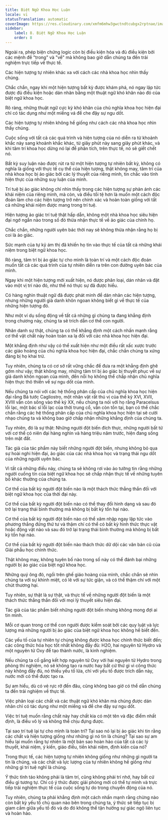 ```yaml
---
title: Biệt Ngữ Khoa Học Luận
locale: vi
statusTranslation: automatic
coverImage: https://res.cloudinary.com/xmfm6mhw3gwctndtcubgx2rptnae/image/upload/v1741354419/small_cover_la_gran_rebelion_28716e29d2.webp
sidebar:
    label: 8. Biệt Ngữ Khoa Học Luận
    order: 8
---
```

Ngoài ra, phép biện chứng logic còn bị điều kiện hóa và đủ điều kiện bởi các mệnh đề "trong" và "về" mà không bao giờ dẫn chúng ta đến trải nghiệm trực tiếp về thực tế.

Các hiện tượng tự nhiên khác xa với cách các nhà khoa học nhìn thấy chúng.

Chắc chắn, ngay khi một hiện tượng bất kỳ được khám phá, nó ngay lập tức được đủ điều kiện hoặc dán nhãn bằng một thuật ngữ khó khăn nào đó của biệt ngữ khoa học.

Rõ ràng, những thuật ngữ cực kỳ khó khăn của chủ nghĩa khoa học hiện đại chỉ có tác dụng như một miếng vá để che đậy sự ngu dốt.

Các hiện tượng tự nhiên không hề giống như cách các nhà khoa học nhìn thấy chúng.

Cuộc sống với tất cả các quá trình và hiện tượng của nó diễn ra từ khoảnh khắc này sang khoảnh khắc khác, từ giây phút này sang giây phút khác, và khi tâm trí khoa học dừng nó lại để phân tích, trên thực tế, nó sẽ giết chết nó.

Bất kỳ suy luận nào được rút ra từ một hiện tượng tự nhiên bất kỳ, không có nghĩa là giống với thực tế cụ thể của hiện tượng, thật không may, tâm trí của nhà khoa học bị ảo giác bởi các lý thuyết của riêng mình, tin chắc vào tính hiện thực của những suy luận của mình.

Trí tuệ bị ảo giác không chỉ nhìn thấy trong các hiện tượng sự phản ánh các khái niệm của riêng mình, mà còn, và điều tồi tệ hơn là muốn một cách độc đoán làm cho các hiện tượng trở nên chính xác và hoàn toàn giống với tất cả những khái niệm được mang trong trí tuệ.

Hiện tượng ảo giác trí tuệ thật hấp dẫn, không một nhà khoa học siêu hiện đại ngớ ngẩn nào trong số đó thừa nhận thực tế về ảo giác của chính họ.

Chắc chắn, những người uyên bác thời nay sẽ không thừa nhận rằng họ bị coi là ảo giác.

Sức mạnh của tự kỷ ám thị đã khiến họ tin vào thực tế của tất cả những khái niệm trong biệt ngữ khoa học.

Rõ ràng, tâm trí bị ảo giác tự cho mình là toàn trí và một cách độc đoán muốn tất cả các quá trình của tự nhiên diễn ra trên con đường uyên bác của mình.

Ngay khi một hiện tượng mới xuất hiện, nó được phân loại, dán nhãn và đặt vào một vị trí nào đó, như thể nó thực sự đã được hiểu.

Có hàng nghìn thuật ngữ đã được phát minh để dán nhãn các hiện tượng, nhưng những người giả danh khôn ngoan không biết gì về thực tế của những hiện tượng đó.

Như một ví dụ sống động về tất cả những gì chúng ta đang khẳng định trong chương này, chúng ta sẽ trích dẫn cơ thể con người.

Nhân danh sự thật, chúng ta có thể khẳng định một cách nhấn mạnh rằng cơ thể vật chất này hoàn toàn xa lạ đối với các nhà khoa học hiện đại.

Một khẳng định như vậy có thể xuất hiện như một điều rất xấc xược trước các giáo hoàng của chủ nghĩa khoa học hiện đại, chắc chắn chúng ta xứng đáng bị họ khai trừ.

Tuy nhiên, chúng ta có cơ sở rất vững chắc để đưa ra một khẳng định ghê gớm như vậy; thật không may, những tâm trí bị ảo giác bị thuyết phục về sự giả danh khôn ngoan của mình, đến nỗi họ không thể chấp nhận chủ nghĩa hiện thực thô thiển về sự ngu dốt của mình.

Nếu chúng ta nói với các hệ thống phân cấp của chủ nghĩa khoa học hiện đại rằng Bá tước Cagliostro, một nhân vật rất thú vị của thế kỷ XVI, XVII, XVIII vẫn còn sống vào thế kỷ XX, nếu chúng ta nói với họ rằng Paracelsus lỗi lạc, một bác sĩ lỗi lạc của thời trung cổ, vẫn còn tồn tại, bạn có thể chắc chắn rằng các hệ thống phân cấp của chủ nghĩa khoa học hiện tại sẽ cười nhạo chúng ta và không bao giờ chấp nhận những khẳng định của chúng ta.

Tuy nhiên, đó là sự thật: Những người đột biến đích thực, những người bất tử với cơ thể có niên đại hàng nghìn và hàng triệu năm trước, hiện đang sống trên mặt đất.

Tác giả của tác phẩm này biết những người đột biến, nhưng không bỏ qua sự hoài nghi hiện đại, ảo giác của các nhà khoa học và trạng thái ngu dốt của những người uyên bác.

Vì tất cả những điều này, chúng ta sẽ không rơi vào ảo tưởng tin rằng những người cuồng tín của biệt ngữ khoa học sẽ chấp nhận thực tế về những tuyên bố khác thường của chúng ta.

Cơ thể của bất kỳ người đột biến nào là một thách thức thẳng thắn đối với biệt ngữ khoa học của thời đại này.

Cơ thể của bất kỳ người đột biến nào có thể thay đổi hình dạng và sau đó trở lại trạng thái bình thường mà không bị bất kỳ tổn hại nào.

Cơ thể của bất kỳ người đột biến nào có thể xâm nhập ngay lập tức vào phương thẳng đứng thứ tư và thậm chí có thể có bất kỳ hình thức thực vật hoặc động vật nào và sau đó trở lại trạng thái bình thường mà không bị bất kỳ tổn hại nào.

Cơ thể của bất kỳ người đột biến nào thách thức dữ dội các văn bản cũ của Giải phẫu học chính thức.

Thật không may, không tuyên bố nào trong số này có thể đánh bại những người bị ảo giác của biệt ngữ khoa học.

Những quý ông đó, ngồi trên ghế giáo hoàng của mình, chắc chắn sẽ nhìn chúng ta với sự khinh miệt, có lẽ với sự tức giận, và có thể thậm chí với một chút thương hại.

Tuy nhiên, sự thật là sự thật, và thực tế về những người đột biến là một thách thức thẳng thắn đối với mọi lý thuyết siêu hiện đại.

Tác giả của tác phẩm biết những người đột biến nhưng không mong đợi ai tin mình.

Mỗi cơ quan trong cơ thể con người được kiểm soát bởi các quy luật và lực lượng mà những người bị ảo giác của biệt ngữ khoa học không hề biết đến.

Các yếu tố của tự nhiên tự chúng không được khoa học chính thức biết đến; các công thức hóa học tốt nhất không đầy đủ: H2O, hai nguyên tử Hydro và một nguyên tử Oxy để tạo thành nước, là kinh nghiệm.

Nếu chúng ta cố gắng kết hợp nguyên tử Oxy với hai nguyên tử Hydro trong phòng thí nghiệm, nó sẽ không tạo ra nước hay bất cứ thứ gì vì công thức này không đầy đủ, nó thiếu yếu tố lửa, chỉ với yếu tố được trích dẫn này, nước mới có thể được tạo ra.

Sự am hiểu, dù có vẻ rực rỡ đến đâu, cũng không bao giờ có thể dẫn chúng ta đến trải nghiệm về thực tế.

Việc phân loại các chất và các thuật ngữ khó khăn mà chúng được dán nhãn chỉ có tác dụng như một miếng vá để che đậy sự ngu dốt.

Việc trí tuệ muốn rằng chất này hay chất kia có một tên và đặc điểm nhất định, là điều vô lý và không thể chịu đựng được.

Tại sao trí tuệ lại tự cho mình là toàn trí? Tại sao nó lại bị ảo giác khi tin rằng các chất và hiện tượng giống như những gì nó tin là chúng? Tại sao sự am hiểu lại muốn rằng tự nhiên là một bản sao hoàn hảo của tất cả các lý thuyết, khái niệm, ý kiến, giáo điều, tiền khái niệm, định kiến của nó?

Trong thực tế, các hiện tượng tự nhiên không giống như những gì người ta tin là chúng, và các chất và lực lượng của tự nhiên không hề giống như những gì trí tuệ nghĩ là chúng.

Ý thức tỉnh táo không phải là tâm trí, cũng không phải trí nhớ, hay bất cứ điều gì tương tự. Chỉ có ý thức được giải phóng mới có thể tự mình và trực tiếp trải nghiệm thực tế của cuộc sống tự do trong chuyển động của nó.

Tuy nhiên, chúng ta phải khẳng định một cách nhấn mạnh rằng chừng nào còn bất kỳ yếu tố chủ quan nào bên trong chúng ta, ý thức sẽ tiếp tục bị giam cầm giữa yếu tố đó và do đó không thể tận hưởng sự giác ngộ liên tục và hoàn hảo.

